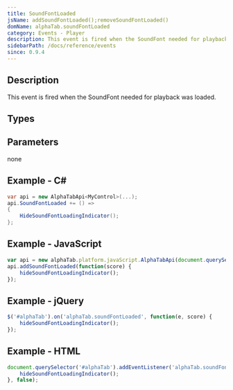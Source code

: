 ```yaml
---
title: SoundFontLoaded
jsName: addSoundFontLoaded();removeSoundFontLoaded()
domName: alphaTab.soundFontLoaded
category: Events - Player
description: This event is fired when the SoundFont needed for playback was loaded.
sidebarPath: /docs/reference/events
since: 0.9.4
---
```



## Description
This event is fired when the SoundFont needed for playback was loaded.    

<EventDescription metadata={metadata} />

## Types

<TypeTable>
    <TypeRow type="net" name="Action" />    
    <TypeRow type="js" name="function()" />    
</TypeTable>

## Parameters
none

## Example - C#

```cs
var api = new AlphaTabApi<MyControl>(...);
api.SoundFontLoaded += () => 
{
    HideSoundFontLoadingIndicator();
};
```


## Example - JavaScript

```js
var api = new alphaTab.platform.javaScript.AlphaTabApi(document.querySelector('#alphaTab'));
api.addSoundFontLoaded(function(score) {
    hideSoundFontLoadingIndicator();
});
```

## Example - jQuery

```js
$('#alphaTab').on('alphaTab.soundFontLoaded', function(e, score) {
    hideSoundFontLoadingIndicator();
});
```

## Example - HTML

```js
document.querySelector('#alphaTab').addEventListener('alphaTab.soundFontLoaded', function() {
    hideSoundFontLoadingIndicator();
}, false);
```
